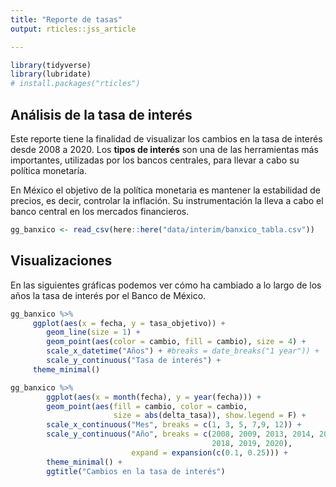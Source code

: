 ```yaml
---
title: "Reporte de tasas"
output: rticles::jss_article

---
```


```r
library(tidyverse)
library(lubridate)
# install.packages("rticles")
```


## Análisis de la tasa de interés

Este reporte tiene la finalidad de visualizar los cambios en la tasa de interés desde 2008 a 2020. Los **tipos de interés** son una de las herramientas más importantes, utilizadas por los bancos centrales, para llevar a cabo su política monetaría.

En México el objetivo de la política monetaria es mantener la estabilidad de precios, es decir, controlar la inflación. Su instrumentación la lleva a cabo el banco central en los mercados financieros.

```r
gg_banxico <- read_csv(here::here("data/interim/banxico_tabla.csv"))

```

## Visualizaciones

En las siguientes gráficas podemos ver cómo ha cambiado a lo largo de los años la tasa de interés por el Banco de México.

```r

gg_banxico %>% 
     ggplot(aes(x = fecha, y = tasa_objetivo)) +
        geom_line(size = 1) +
        geom_point(aes(color = cambio, fill = cambio), size = 4) +
        scale_x_datetime("Años") + #breaks = date_breaks("1 year")) +
        scale_y_continuous("Tasa de interés") +
     theme_minimal()

```

```r

gg_banxico %>%
        ggplot(aes(x = month(fecha), y = year(fecha))) +
        geom_point(aes(fill = cambio, color = cambio, 
                       size = abs(delta_tasa)), show.legend = F) +
        scale_x_continuous("Mes", breaks = c(1, 3, 5, 7,9, 12)) +
        scale_y_continuous("Año", breaks = c(2008, 2009, 2013, 2014, 2016, 2017,
                                             2018, 2019, 2020),  
                           expand = expansion(c(0.1, 0.25))) +
        theme_minimal() +
        ggtitle("Cambios en la tasa de interés")
        
```
